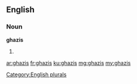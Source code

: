==English==

===Noun===
'''ghazis'''

# {{plural of|ghazi}}

[[Category:English plurals]]

[[ar:ghazis]]
[[fr:ghazis]]
[[ku:ghazis]]
[[mg:ghazis]]
[[my:ghazis]]